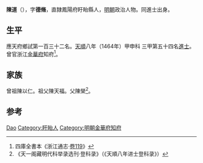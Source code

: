 {{Otheruses|other=名为陈德脩的其他人物|陳德修}}

'''陳道'''（{{bd|1436年||？}}），字'''德脩'''，直隸鳳陽府盱眙縣人，[[明朝|明朝]]政治人物。同進士出身。

== 生平 ==
應天府鄉試第一百三十二名。[[天顺_(明朝)|天順]]八年（1464年）甲申科<!---[[會試|會試]]，得[[貢士|貢士]]第五十三名。[[殿試|殿試]]登--->三甲第五十四名[[進士|進士]]。曾官浙江[[金華府|金華府]]知府<ref>四庫全書本《浙江通志·[[s:浙江通志_(四庫全書本)/卷119|卷119]]》</ref>。

== 家族 ==
曾祖陳以仁。祖父陳天福。父陳榮<ref>《天一阁藏明代科举录选刊·登科录》（《天順八年进士登科录》）</ref>。

== 参考 ==
{{reflist}}

{{天順八年甲申科殿試金榜}}

{{Authority control}}
{{DEFAULTSORT:Chen陳}}
[[Category:陳姓|Dao]]
[[Category:盱眙人|Category:盱眙人]]
[[Category:明朝金華府知府|Category:明朝金華府知府]]